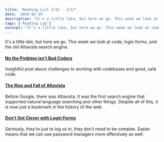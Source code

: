 ```yaml
---
title: 'Reading List 2/11 - 2/17'
date: '2019-02-19'
description: "It's a little late, but here we go. This week we look at code, login forms, and the old Altavista search engine."
tags: ['Reading Log']
excerpt: "It's a little late, but here we go. This week we look at code, login forms, and the old Altavista search engine."
---
```


It's a little late, but here we go. This week we look at code, login forms, and the old Altavista search engine.

#### [No the Problem isn’t Bad Coders](https://medium.com/@sgrif/no-the-problem-isnt-bad-coders-ed4347810270)

Insightful post about challenges to working with codebases and good, safe code.

#### [The Rise and Fall of Altavista](https://digital.com/about/altavista/)

Before Google, there was Altavista. It was the first search engine that supported natural language searching and other things. Despite all of this, it is now just a bookmark in the history of the web.

#### [Don’t Get Clever with Login Forms](http://bradfrost.com/blog/post/dont-get-clever-with-login-forms/)

Seriously, they’re just to log us in, they don’t need to be complex. Easier means that we can use password managers more effectively as well.
